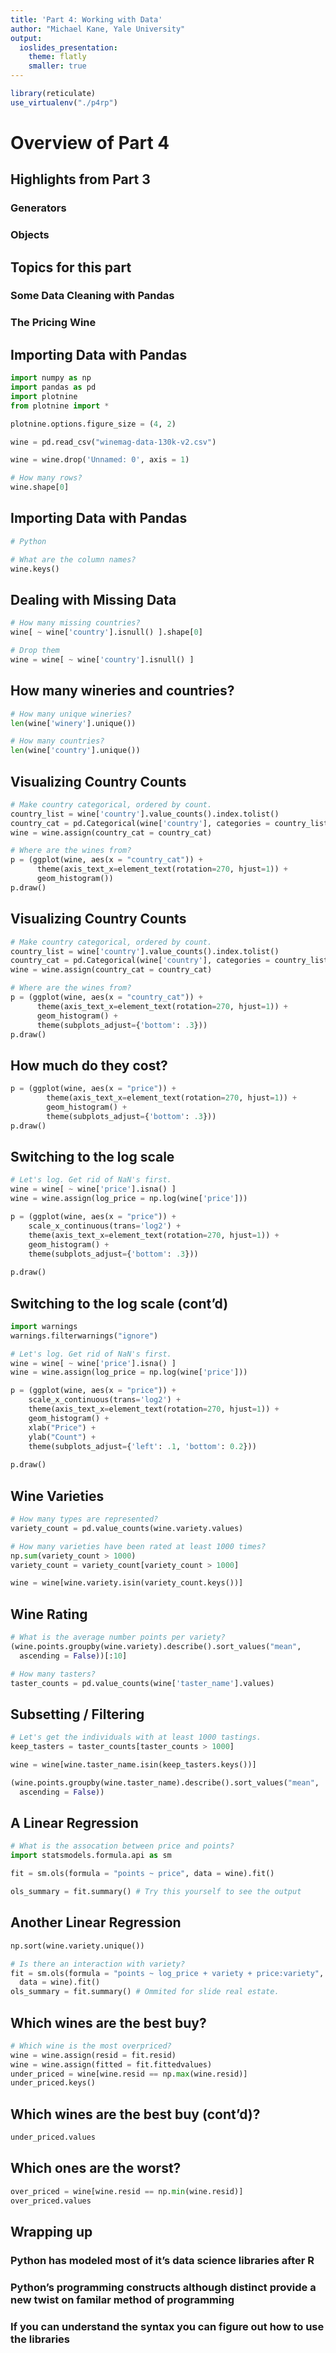 ```yaml
---
title: 'Part 4: Working with Data'
author: "Michael Kane, Yale University"
output: 
  ioslides_presentation:
    theme: flatly
    smaller: true
---
```


```r
library(reticulate)
use_virtualenv("./p4rp")
```

# Overview of Part 4 {.smaller}

## Highlights from Part 3

### Generators

### Objects 

## Topics for this part

### Some Data Cleaning with Pandas

### The Pricing Wine

## Importing Data with Pandas

```python
import numpy as np
import pandas as pd
import plotnine
from plotnine import *

plotnine.options.figure_size = (4, 2)

wine = pd.read_csv("winemag-data-130k-v2.csv")

wine = wine.drop('Unnamed: 0', axis = 1)

# How many rows?
wine.shape[0]
```

## Importing Data with Pandas

```python
# Python

# What are the column names?
wine.keys()
```

## Dealing with Missing Data

```python
# How many missing countries?
wine[ ~ wine['country'].isnull() ].shape[0]

# Drop them
wine = wine[ ~ wine['country'].isnull() ]
```

## How many wineries and countries?

```python
# How many unique wineries?
len(wine['winery'].unique())

# How many countries?
len(wine['country'].unique())
```

## Visualizing Country Counts

```python

# Make country categorical, ordered by count.
country_list = wine['country'].value_counts().index.tolist()
country_cat = pd.Categorical(wine['country'], categories = country_list)
wine = wine.assign(country_cat = country_cat)

# Where are the wines from?
p = (ggplot(wine, aes(x = "country_cat")) +
      theme(axis_text_x=element_text(rotation=270, hjust=1)) +
      geom_histogram())
p.draw()
```

## Visualizing Country Counts

```python

# Make country categorical, ordered by count.
country_list = wine['country'].value_counts().index.tolist()
country_cat = pd.Categorical(wine['country'], categories = country_list)
wine = wine.assign(country_cat = country_cat)

# Where are the wines from?
p = (ggplot(wine, aes(x = "country_cat")) +
      theme(axis_text_x=element_text(rotation=270, hjust=1)) +
      geom_histogram() +
      theme(subplots_adjust={'bottom': .3}))
p.draw()
```


## How much do they cost?

```python
p = (ggplot(wine, aes(x = "price")) +
        theme(axis_text_x=element_text(rotation=270, hjust=1)) +
        geom_histogram() +
        theme(subplots_adjust={'bottom': .3}))
p.draw()
```

## Switching to the log scale

```python
# Let's log. Get rid of NaN's first.
wine = wine[ ~ wine['price'].isna() ]
wine = wine.assign(log_price = np.log(wine['price']))

p = (ggplot(wine, aes(x = "price")) +
    scale_x_continuous(trans='log2') +
    theme(axis_text_x=element_text(rotation=270, hjust=1)) +
    geom_histogram() +
    theme(subplots_adjust={'bottom': .3}))
    
p.draw()
```

## Switching to the log scale (cont'd)

```python
import warnings
warnings.filterwarnings("ignore")

# Let's log. Get rid of NaN's first.
wine = wine[ ~ wine['price'].isna() ]
wine = wine.assign(log_price = np.log(wine['price']))

p = (ggplot(wine, aes(x = "price")) +
    scale_x_continuous(trans='log2') +
    theme(axis_text_x=element_text(rotation=270, hjust=1)) +
    geom_histogram() +
    xlab("Price") +
    ylab("Count") +
    theme(subplots_adjust={'left': .1, 'bottom': 0.2}))
    
p.draw()
```

## Wine Varieties

```python
# How many types are represented?
variety_count = pd.value_counts(wine.variety.values)

# How many varieties have been rated at least 1000 times?
np.sum(variety_count > 1000)
variety_count = variety_count[variety_count > 1000]

wine = wine[wine.variety.isin(variety_count.keys())]
```

## Wine Rating

```python
# What is the average number points per variety?
(wine.points.groupby(wine.variety).describe().sort_values("mean",
  ascending = False))[:10]
```

```python

# How many tasters?
taster_counts = pd.value_counts(wine['taster_name'].values)
```

## Subsetting / Filtering

```python
# Let's get the individuals with at least 1000 tastings.
keep_tasters = taster_counts[taster_counts > 1000]

wine = wine[wine.taster_name.isin(keep_tasters.keys())]

(wine.points.groupby(wine.taster_name).describe().sort_values("mean",
  ascending = False))
```

## A Linear Regression

```python
# What is the assocation between price and points?
import statsmodels.formula.api as sm

fit = sm.ols(formula = "points ~ price", data = wine).fit()

ols_summary = fit.summary() # Try this yourself to see the output

```

## Another Linear Regression

```python
np.sort(wine.variety.unique())

# Is there an interaction with variety?
fit = sm.ols(formula = "points ~ log_price + variety + price:variety", \
  data = wine).fit()
ols_summary = fit.summary() # Ommited for slide real estate.

```

## Which wines are the best buy?

```python
# Which wine is the most overpriced?
wine = wine.assign(resid = fit.resid)
wine = wine.assign(fitted = fit.fittedvalues)
under_priced = wine[wine.resid == np.max(wine.resid)]
under_priced.keys()
```

## Which wines are the best buy (cont'd)?

```python
under_priced.values
```

## Which ones are the worst?

```python
over_priced = wine[wine.resid == np.min(wine.resid)]
over_priced.values
```

## Wrapping up

### Python has modeled most of it's data science libraries after R

### Python's programming constructs although distinct provide a new twist on familar method of programming

### If you can understand the syntax you can figure out how to use the libraries


